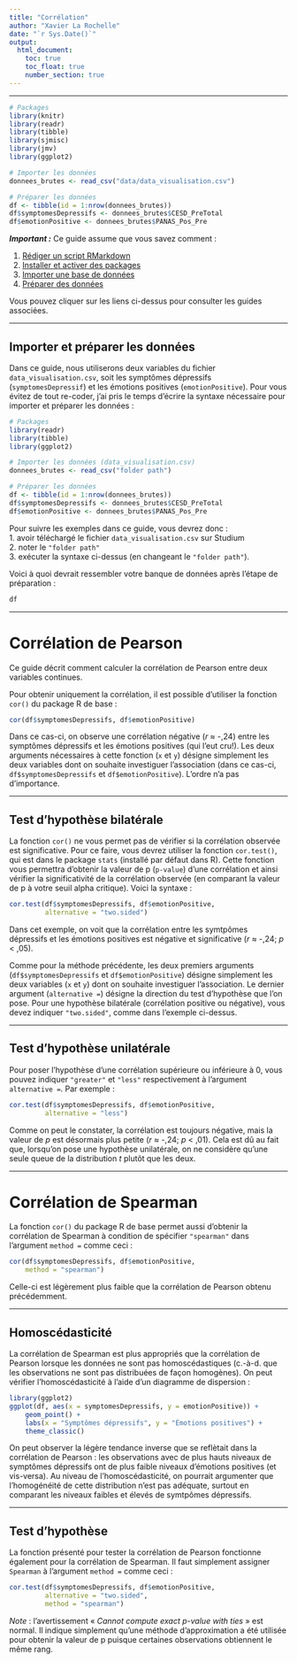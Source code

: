 ```yaml
---
title: "Corrélation"
author: "Xavier La Rochelle"
date: "`r Sys.Date()`"
output: 
  html_document:
    toc: true
    toc_float: true
    number_section: true
---
```


---

```r
# Packages
library(knitr)
library(readr)
library(tibble)
library(sjmisc)
library(jmv)
library(ggplot2)

# Importer les données
donnees_brutes <- read_csv("data/data_visualisation.csv") 

# Préparer les données 
df <- tibble(id = 1:nrow(donnees_brutes))
df$symptomesDepressifs <- donnees_brutes$CESD_PreTotal
df$emotionPositive <- donnees_brutes$PANAS_Pos_Pre
```

***Important :*** Ce guide assume que vous savez comment :  

1. [Rédiger un script RMarkdown](script_rmarkdown.html)  
2. [Installer et activer des packages](packages.html)  
3. [Importer une base de données](importer_les_donnees.html)
4. [Préparer des données](preparer_les_donnees.html)

Vous pouvez cliquer sur les liens ci-dessus pour consulter les guides associées. 

---

## Importer et préparer les données  
Dans ce guide, nous utiliserons deux variables du fichier `data_visualisation.csv`, soit les symptômes dépressifs (`symptomesDepressif`) et les émotions positives (`emotionPositive`). Pour vous évitez de tout re-coder, j'ai pris le temps d'écrire la syntaxe nécessaire pour importer et préparer les données : 
```r
# Packages
library(readr)
library(tibble)
library(ggplot2)

# Importer les données (data_visualisation.csv)
donnees_brutes <- read_csv("folder path")  

# Préparer les données 
df <- tibble(id = 1:nrow(donnees_brutes))
df$symptomesDepressifs <- donnees_brutes$CESD_PreTotal
df$emotionPositive <- donnees_brutes$PANAS_Pos_Pre
```

Pour suivre les exemples dans ce guide, vous devrez donc :  
1. avoir téléchargé le fichier `data_visualisation.csv` sur Studium  
2. noter le `"folder path"`  
3. exécuter la syntaxe ci-dessus (en changeant le `"folder path"`). 

Voici à quoi devrait ressembler votre banque de données après l'étape de préparation :
```r
df
```

---

# Corrélation de Pearson
Ce guide décrit comment calculer la corrélation de Pearson entre deux variables continues. 

Pour obtenir uniquement la corrélation, il est possible d'utiliser la fonction `cor()` du package R de base :  
```r
cor(df$symptomesDepressifs, df$emotionPositive)
```

Dans ce cas-ci, on observe une corrélation négative (*r* ≈ -,24) entre les symptômes dépressifs et les émotions positives (qui l'eut cru!). Les deux arguments nécessaires à cette fonction (`x` et `y`) désigne simplement les deux variables dont on souhaite investiguer l'association (dans ce cas-ci, `df$symptomesDepressifs` et `df$emotionPositive`). L'ordre n'a pas d'importance.

---

## Test d'hypothèse bilatérale
La fonction `cor()` ne vous permet pas de vérifier si la corrélation observée est significative. Pour ce faire, vous devrez utiliser la fonction `cor.test()`, qui est dans le package `stats` (installé par défaut dans R). Cette fonction vous permettra d'obtenir la valeur de p (`p-value`) d'une corrélation et ainsi vérifier la significativité de la corrélation observée (en comparant la valeur de p à votre seuil alpha critique). Voici la syntaxe :  
```r
cor.test(df$symptomesDepressifs, df$emotionPositive,
         alternative = "two.sided")
```
Dans cet exemple, on voit que la corrélation entre les symtpômes dépressifs et les émotions positives est négative et significative (*r* ≈ -,24; *p* < ,05).

Comme pour la méthode précédente, les deux premiers arguments (`df$symptomesDepressifs` et `df$emotionPositive`) désigne simplement les deux variables (`x` et `y`) dont on souhaite investiguer l'association. Le dernier argument (`alternative =`) désigne la direction du test d'hypothèse que l'on pose. Pour une hypothèse bilatérale (corrélation positive ou négative), vous devez indiquer `"two.sided"`, comme dans l'exemple ci-dessus. 

---

## Test d'hypothèse unilatérale
Pour poser l'hypothèse d'une corrélation supérieure ou inférieure à 0, vous pouvez indiquer `"greater"` et `"less"` respectivement à l'argument `alternative =`. Par exemple :  
```r
cor.test(df$symptomesDepressifs, df$emotionPositive,
         alternative = "less")
```
Comme on peut le constater, la corrélation est toujours négative, mais la valeur de *p* est désormais plus petite (*r* ≈ -,24; *p* < ,01). Cela est dû au fait que, lorsqu'on pose une hypothèse unilatérale, on ne considère qu'une seule queue de la distribution *t* plutôt que les deux.

---

# Corrélation de Spearman
La fonction `cor()` du package R de base permet aussi d'obtenir la corrélation de Spearman à condition de spécifier `"spearman"` dans l'argument `method = ` comme ceci :  
```r
cor(df$symptomesDepressifs, df$emotionPositive,
    method = "spearman")
```

Celle-ci est légèrement plus faible que la corrélation de Pearson obtenu précédemment.

---

## Homoscédasticité
La corrélation de Spearman est plus appropriés que la corrélation de Pearson lorsque les données ne sont pas homoscédastiques (c.-à-d. que les observations ne sont pas distribuées de façon homogènes). On peut vérifier l'homoscédasticité à l'aide d'un diagramme de dispersion : 
```r
library(ggplot2)
ggplot(df, aes(x = symptomesDepressifs, y = emotionPositive)) +
    geom_point() + 
    labs(x = "Symptômes dépressifs", y = "Émotions positives") +
    theme_classic()
```

On peut observer la légère tendance inverse que se reflètait dans la corrélation de Pearson : les observations avec de plus hauts niveaux de symptômes dépressifs ont de plus faible niveaux d'émotions positives (et vis-versa). Au niveau de l'homoscédasticité, on pourrait argumenter que l'homogénéité de cette distribution n'est pas adéquate, surtout en comparant les niveaux faibles et élevés de symtpômes dépressifs.

---

## Test d'hypothèse
La fonction présenté pour tester la corrélation de Pearson fonctionne également pour la corrélation de Spearman. Il faut simplement assigner `Spearman` à l'argument `method =` comme ceci :
```r
cor.test(df$symptomesDepressifs, df$emotionPositive,
         alternative = "two.sided",
         method = "spearman")
```
*Note* : l'avertissement « *Cannot compute exact p-value with ties* » est normal. Il indique simplement qu'une méthode d'approximation a été utilisée pour obtenir la valeur de p puisque certaines observations obtiennent le même rang. 